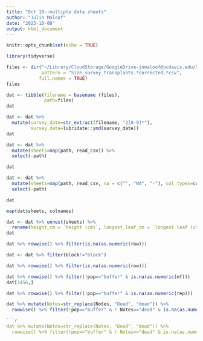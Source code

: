 ```yaml
---
title: "Oct 10--multiple data sheets"
author: "Julin Maloof"
date: "2023-10-08"
output: html_document
---
```


```r
knitr::opts_chunk$set(echo = TRUE)
```

```r
library(tidyverse)
```

```r
files <- dir("~/Library/CloudStorage/GoogleDrive-jnmaloof@ucdavis.edu/Shared drives/IntBioTeam/Common Gardens/UCD2022_2023/CorrectedCSVs/", 
             pattern = "Size_survey_transplants.*corrected.*csv",
            full.names = TRUE)
files
```

```r
dat <- tibble(filename = basename (files),
              path=files)
dat
```

```r
dat <- dat %>%
  mutate(survey_date=str_extract(filename, "2[0-9]*"),
         survey_date=lubridate::ymd(survey_date))
dat
```


```r
dat <- dat %>%
  mutate(sheets=map(path, read_csv)) %>%
  select(-path)

dat
```



```r
dat <- dat %>%
  mutate(sheets=map(path, read_csv, na = c("", "NA", "-"), col_types=cols(.default=col_character()))) %>%
  select(-path)

dat
```



```r
map(dat$sheets, colnames)
```

```r
dat <- dat %>% unnest(sheets) %>%
  rename(height_cm = `height (cm)`, longest_leaf_cm = `longest leaf (cm)`)
dat
```

```r
dat %>% rowwise() %>% filter(is.na(as.numeric(row)))
```
```r
dat <- dat %>% filter(block!="block")
```

```r
dat %>% rowwise() %>% filter(is.na(as.numeric(row)))
```

```r
dat %>% rowwise() %>% filter(!pop=="buffer" & is.na(as.numeric(mf)))
dat[1456,]
```
```r
dat %>% rowwise() %>% filter(!pop=="buffer" & is.na(as.numeric(rep)))
```

```r
dat %>% mutate(Notes=str_replace(Notes, "Dead", "dead")) %>%
  rowwise() %>% filter(!pop=="buffer" & ! Notes=="dead" & is.na(as.numeric(height_cm)))
```
```r
```r
dat %>% mutate(Notes=str_replace(Notes, "Dead", "dead")) %>%
  rowwise() %>% filter(!pop=="buffer" & ! Notes=="dead" & is.na(as.numeric(longest_leaf_cm)))
``````

